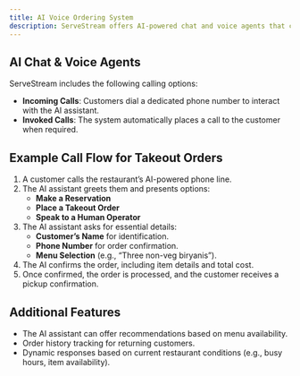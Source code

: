 ```yaml
---
title: AI Voice Ordering System
description: ServeStream offers AI-powered chat and voice agents that can handle customer calls for reservations and takeout orders efficiently. 
---
```


## AI Chat & Voice Agents

ServeStream includes the following calling options:

- **Incoming Calls**: Customers dial a dedicated phone number to interact with the AI assistant.
- **Invoked Calls**: The system automatically places a call to the customer when required.

## Example Call Flow for Takeout Orders

1. A customer calls the restaurant’s AI-powered phone line.
2. The AI assistant greets them and presents options:
   - **Make a Reservation**
   - **Place a Takeout Order**
   - **Speak to a Human Operator**
3. The AI assistant asks for essential details:
   - **Customer’s Name** for identification.
   - **Phone Number** for order confirmation.
   - **Menu Selection** (e.g., “Three non-veg biryanis”).
4. The AI confirms the order, including item details and total cost.
5. Once confirmed, the order is processed, and the customer receives a pickup confirmation.

## Additional Features

- The AI assistant can offer recommendations based on menu availability.
- Order history tracking for returning customers.
- Dynamic responses based on current restaurant conditions (e.g., busy hours, item availability).
